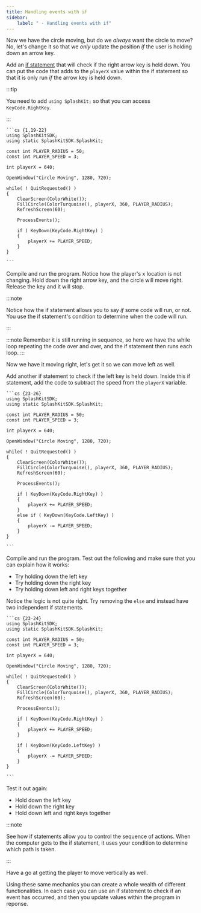 ```yaml
---
title: Handling events with if
sidebar:
    label: " - Handling events with if"
---
```


Now we have the circle moving, but do we *always* want the circle to move? No, let's change it so that we *only* update the position *if* the user is holding down an arrow key.

Add an [if statement](/book/part-1-instructions/3-control-flow/0-panorama/2-branches) that will check if the right arrow key is held down. You can put the code that adds to the `playerX` value within the if statement so that it is only run *if* the arrow key is held down.

:::tip

You need to add `using SplashKit;` so that you can access `KeyCode.RightKey`.

:::

<Accordion>
  <AccordionItem header="Code with if">

    ```cs {1,19-22}
    using SplashKitSDK;
    using static SplashKitSDK.SplashKit;

    const int PLAYER_RADIUS = 50;
    const int PLAYER_SPEED = 3;

    int playerX = 640;

    OpenWindow("Circle Moving", 1280, 720);

    while( ! QuitRequested() )
    {
        ClearScreen(ColorWhite());
        FillCircle(ColorTurquoise(), playerX, 360, PLAYER_RADIUS);
        RefreshScreen(60);

        ProcessEvents();

        if ( KeyDown(KeyCode.RightKey) )
        {
            playerX += PLAYER_SPEED;
        }
    }

    ```

  </AccordionItem>
</Accordion>

Compile and run the program. Notice how the player's x location is not changing. Hold down the right arrow key, and the circle will move right. Release the key and it will stop.

:::note

Notice how the if statement allows you to say *if* some code will run, or not. You use the if statement's condition to determine when the code will run.

:::

:::note
Remember it is still running in sequence, so here we have the while loop repeating the code over and over, and the if statement then runs each loop.
:::

Now we have it moving right, let's get it so we can move left as well.

Add another if statement to check if the left key is held down. Inside this if statement, add the code to subtract the speed from the `playerX` variable.

<Accordion>
  <AccordionItem header="Code to move left">

    ```cs {23-26}
    using SplashKitSDK;
    using static SplashKitSDK.SplashKit;

    const int PLAYER_RADIUS = 50;
    const int PLAYER_SPEED = 3;

    int playerX = 640;

    OpenWindow("Circle Moving", 1280, 720);

    while( ! QuitRequested() )
    {
        ClearScreen(ColorWhite());
        FillCircle(ColorTurquoise(), playerX, 360, PLAYER_RADIUS);
        RefreshScreen(60);

        ProcessEvents();

        if ( KeyDown(KeyCode.RightKey) )
        {
            playerX += PLAYER_SPEED;
        }
        else if ( KeyDown(KeyCode.LeftKey) )
        {
            playerX -= PLAYER_SPEED;
        }
    }

    ```

  </AccordionItem>
</Accordion>

Compile and run the program. Test out the following and make sure that you can explain how it works:

- Try holding down the left key
- Try holding down the right key
- Try holding down left and right keys together

Notice the logic is not quite right. Try removing the `else` and instead have two independent if statements.

<Accordion>
  <AccordionItem header="Code to move left (fixed)">

    ```cs {23-24}
    using SplashKitSDK;
    using static SplashKitSDK.SplashKit;

    const int PLAYER_RADIUS = 50;
    const int PLAYER_SPEED = 3;

    int playerX = 640;

    OpenWindow("Circle Moving", 1280, 720);

    while( ! QuitRequested() )
    {
        ClearScreen(ColorWhite());
        FillCircle(ColorTurquoise(), playerX, 360, PLAYER_RADIUS);
        RefreshScreen(60);

        ProcessEvents();

        if ( KeyDown(KeyCode.RightKey) )
        {
            playerX += PLAYER_SPEED;
        }
        
        if ( KeyDown(KeyCode.LeftKey) )
        {
            playerX -= PLAYER_SPEED;
        }
    }

    ```

  </AccordionItem>
</Accordion>

Test it out again:

- Hold down the left key
- Hold down the right key
- Hold down left and right keys together

:::note

See how if statements allow you to control the sequence of actions. When the computer gets to the if statement, it uses your condition to determine which path is taken.

:::

Have a go at getting the player to move vertically as well.

Using these same mechanics you can create a whole wealth of different functionalities. In each case you can use an if statement to check if an event has occurred, and then you update values within the program in reponse.
